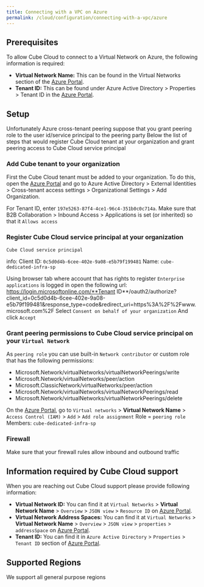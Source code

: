 ```yaml
---
title: Connecting with a VPC on Azure
permalink: /cloud/configuration/connecting-with-a-vpc/azure
---
```


## Prerequisites

To allow Cube Cloud to connect to a Virtual Network on Azure, the following
information is required:

- **Virtual Network Name:** This can be found in the Virtual Networks section of
  the [Azure Portal][azure-console].
- **Tenant ID:** This can be found under Azure Active Directory > Properties >
  Tenant ID in the [Azure Portal][azure-console].

## Setup

Unfortunately Azure cross-tenant peering suppose that you grant peering role to
the user id/service principal to the peering party Below the list of steps that
would register Cube Cloud tenant at your organization and grant peering access
to Cube Cloud service principal

### Add Cube tenant to your organization

First the Cube Cloud tenant must be added to your organization. To do this, open
the [Azure Portal][azure-console] and go to Azure Active Directory > External
Identities > Cross-tenant access settings > Organizational Settings > Add
Organization.

For Tenant ID, enter `197e5263-87f4-4ce1-96c4-351b0c0c714a`. Make sure that B2B
Collaboration > Inbound Access > Applications is set (or inherited) so that it
`Allows access`

### Register Cube Cloud service principal at your organization

`Cube Cloud service principal`

info: Client ID: `0c5d0d4b-6cee-402e-9a08-e5b79f199481` Name:
`cube-dedicated-infra-sp`

Using browser tab where account that has rights to register
`Enterprise applications` is logged in open the following url:
https://login.microsoftonline.com/**Tenant
ID\*\*/oauth2/authorize?client_id=0c5d0d4b-6cee-402e-9a08-e5b79f199481&response_type=code&redirect_uri=https%3A%2F%2Fwww.microsoft.com%2F
Select `Consent on behalf of your organization` And click `Accept`

### Grant peering permissions to Cube Cloud service principal on your `Virtual Network`

As `peering role` you can use built-in `Network contributor` or custom role that
has the following permissions:

- Microsoft.Network/virtualNetworks/virtualNetworkPeerings/write
- Microsoft.Network/virtualNetworks/peer/action
- Microsoft.ClassicNetwork/virtualNetworks/peer/action
- Microsoft.Network/virtualNetworks/virtualNetworkPeerings/read
- Microsoft.Network/virtualNetworks/virtualNetworkPeerings/delete

On the [Azure Portal][azure-console], go to `Virtual networks` > **Virtual
Network Name** > `Access Control (IAM)` > `Add` > `Add role assignment` Role =
`peering role` Members: `cube-dedicated-infra-sp`

### Firewall

Make sure that your firewall rules allow inbound and outbound traffic

## Information required by Cube Cloud support

When you are reaching out Cube Cloud support please provide following
information:

- **Virtual Network ID:** You can find it at `Virtual Networks` > **Virtual
  Network Name** > `Overview` > `JSON view` > `Resource ID` on [Azure
  Portal][azure-console].
- **Virtual Network Address Spaces:** You can find it at `Virtual Networks` >
  **Virtual Network Name** > `Overview` > `JSON view` > `properties` >
  `addressSpace` on [Azure Portal][azure-console].
- **Tenant ID:** You can find it in `Azure Active Directory` > `Properties` >
  `Tenant ID` section of [Azure Portal][azure-console].

## Supported Regions

We support all general purpose regions

[azure-console]: https://portal.azure.com
